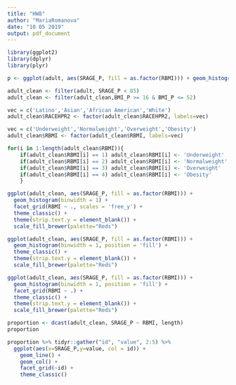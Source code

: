 ```yaml
---
title: "HW8"
author: "MariaRomanova"
date: "10 05 2019"
output: pdf_document
---
```

```r
library(ggplot2)
library(dplyr)
library(plyr)
```

```r
p <- ggplot(adult, aes(SRAGE_P, fill = as.factor(RBMI))) + geom_histogram(binwidth = 1) 
```

```r
adult_clean <- filter(adult, SRAGE_P < 85)
adult_clean <- filter(adult_clean,BMI_P >= 16 & BMI_P <= 52)
```

```r
vec = c('Latino','Asian','African American','White')
adult_clean$RACEHPR2 <- factor(adult_clean$RACEHPR2, labels=vec)
```
```r
vec = c('Underweight','Normalweight','Overweight','Obesity')
adult_clean$RBMI <- factor(adult_clean$RBMI, labels=vec)
```

```r
for(i in 1:length(adult_clean$RBMI)){
    if(adult_clean$RBMI[i] == 1) adult_clean$RBMI[i] <- 'Underweight'
    if(adult_clean$RBMI[i] == 2) adult_clean$RBMI[i] <- 'Normalweight'
    if(adult_clean$RBMI[i] == 3) adult_clean$RBMI[i] <- 'Overweight'
    if(adult_clean$RBMI[i] == 4) adult_clean$RBMI[i] <- 'Obesity'
    }
```

```r
ggplot(adult_clean, aes(SRAGE_P, fill = as.factor(RBMI))) + 
  geom_histogram(binwidth = 1) + 
  facet_grid(RBMI ~ ., scales = 'free_y') + 
  theme_classic() + 
  theme(strip.text.y = element_blank()) + 
  scale_fill_brewer(palette="Reds")
```

```r
ggplot(adult_clean, aes(SRAGE_P, fill = as.factor(RBMI))) + 
  geom_histogram(binwidth = 1, position = 'fill') + 
  theme_classic() + 
  theme(strip.text.y = element_blank()) + 
  scale_fill_brewer(palette="Reds")
```
```r
ggplot(adult_clean, aes(SRAGE_P, fill = as.factor(RBMI))) + 
  geom_histogram(binwidth = 1, position = 'fill') + 
  facet_grid(RBMI ~ .) +
  theme_classic() + 
  theme(strip.text.y = element_blank()) + 
  scale_fill_brewer(palette="Reds")
```

```r
proportion <- dcast(adult_clean, SRAGE_P ~ RBMI, length)
proportion
```

```r
proportion %>% tidyr::gather("id", "value", 2:5) %>% 
  ggplot(aes(x=SRAGE_P,y=value, col = id)) +
    geom_line() +
    geom_col() +
    facet_grid(~id) +
    theme_classic() 
```

